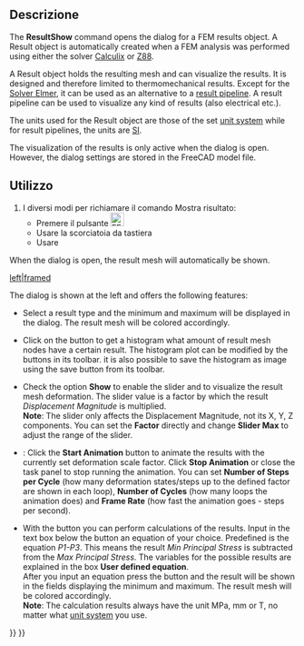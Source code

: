 <languages/>

<div class="mw-translate-fuzzy">
{{Docnav/it|[[FEM_ResultsPurge/it|Azzera i risultati]]|[[FEM_PostApplyChanges/it|Post Apply changes]]|[[FEM_Workbench/it|FEM]]|IconL=FEM_PurgeResults.png|IconC=Workbench_FEM.svg|IconR=FEM_PostApplyChanges.png}}
</div>

<div class="mw-translate-fuzzy">
{{GuiCommand/it
|Name=FEM ResultShow
|Name/it=Mostra i risultati
|MenuLocation=Risultati → Mostra i risultati
|Workbenches=[[FEM_Workbench/it|FEM]]
|Shortcut={{KEY|R}} {{KEY|S}}
|SeeAlso=[[FEM_tutorial/it|FEM tutorial]]
}}
</div>

<span id="Description"></span>
==Descrizione==

The '''ResultShow''' command opens the dialog for a FEM results object. A Result object is automatically created when a FEM analysis was performed using either the solver [[FEM_SolverCalculixCcxtools|Calculix]] or [[FEM_SolverZ88|Z88]].

A Result object holds the resulting mesh and can visualize the results. It is designed and therefore limited to thermomechanical results. Except for the [[FEM_SolverElmer|Solver Elmer]], it can be used as an alternative to a [[FEM_PostPipelineFromResult|result pipeline]]. A result pipeline can be used to visualize any kind of results (also electrical etc.).

The units used for the Result object are those of the set [[Preferences_Editor#Units|unit system]] while for result pipelines, the units are [https://en.wikipedia.org/wiki/International_System_of_Units SI].

The visualization of the results is only active when the dialog is open. However, the dialog settings are stored in the FreeCAD model file.

<span id="Usage"></span>
==Utilizzo==

<div class="mw-translate-fuzzy">
# I diversi modi per richiamare il comando Mostra risultato:
#* Premere il pulsante [[Image:FEM_ShowResult.png|24px]]
#* Usare la scorciatoia da tastiera {{KEY|S}} {{KEY|R}}
#* Usare {{MenuCommand|Risultati → Mostra i risultati}}
</div>

When the dialog is open, the result mesh will automatically be shown.

[[File:FEM_Result-Object-Dialog.png|left|framed]]

The dialog is shown at the left and offers the following features:

* Select a result type and the minimum and maximum will be displayed in the dialog. The result mesh will be colored accordingly.

* Click on the button {{Button|'''Histogram'''}} to get a histogram what amount of result mesh nodes have a certain result. The histogram plot can be modified by the buttons in its toolbar. it is also possible to save the histogram as image using the save button from its toolbar.

* Check the option '''Show''' to enable the slider and to visualize the result mesh deformation. The slider value is a factor by which the result ''Displacement Magnitude'' is multiplied.</br>'''Note''': The slider only affects the Displacement Magnitude, not its X, Y, Z components. You can set the '''Factor''' directly and change '''Slider Max''' to adjust the range of the slider.

* {{Version|1.1}}: Click the '''Start Animation''' button to animate the results with the currently set deformation scale factor. Click '''Stop Animation''' or close the task panel to stop running the animation. You can set '''Number of Steps per Cycle''' (how many deformation states/steps up to the defined factor are shown in each loop), '''Number of Cycles''' (how many loops the animation does) and '''Frame Rate''' (how fast the animation goes - steps per second).

* With the button {{Button|'''Calculate'''}} you can perform calculations of the results. Input in the text box below the button an equation of your choice. Predefined is the equation ''P1-P3''. This means the result ''Min Principal Stress'' is subtracted from the ''Max Principal Stress''. The variables for the possible results are explained in the box '''User defined equation'''.</br>After you input an equation press the button and the result will be shown in the fields displaying the minimum and maximum. The result mesh will be colored accordingly.</br>'''Note''': The calculation results always have the unit MPa, mm or T, no matter what [[Preferences_Editor#Units|unit system]] you use.


<div class="mw-translate-fuzzy">
{{Docnav/it|[[FEM_ResultsPurge/it|Azzera i risultati]]|[[FEM_PostApplyChanges/it|Post Apply changes]]|[[FEM_Workbench/it|FEM]]|IconL=FEM_PurgeResults.png|IconC=Workbench_FEM.svg|IconR=FEM_PostApplyChanges.png}}
</div>

{{FEM_Tools_navi{{#translation:}}}}
{{Userdocnavi{{#translation:}}}}